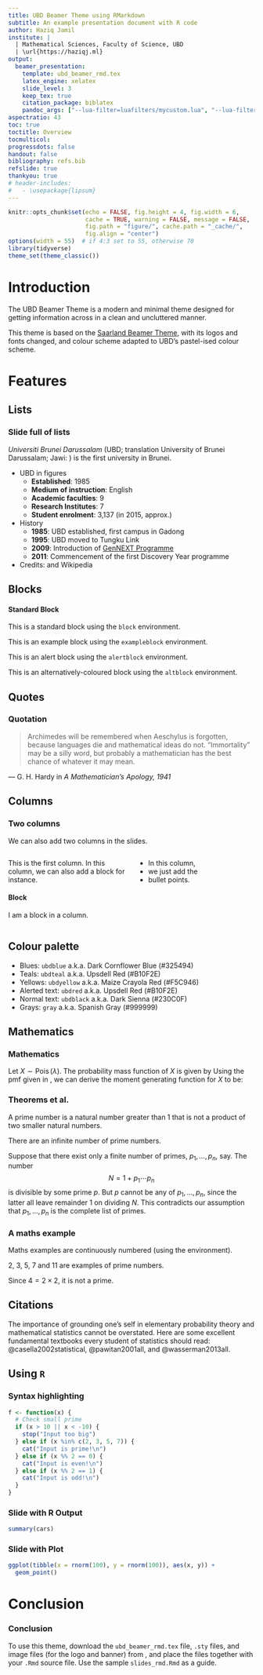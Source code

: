 ```yaml
---
title: UBD Beamer Theme using RMarkdown
subtitle: An example presentation document with R code
author: Haziq Jamil
institute: |
  | Mathematical Sciences, Faculty of Science, UBD
  | \url{https://haziqj.ml}
output: 
  beamer_presentation:
    template: ubd_beamer_rmd.tex
    latex_engine: xelatex
    slide_level: 3
    keep_tex: true
    citation_package: biblatex
    pandoc_args: ["--lua-filter=luafilters/mycustom.lua", "--lua-filter=luafilters/bookdown.lua"] 
aspectratio: 43
toc: true
toctitle: Overview
tocmulticol: 
progressdots: false
handout: false
bibliography: refs.bib
refslide: true
thankyou: true
# header-includes:
#   - \usepackage{lipsum}
---
```


```r
knitr::opts_chunk$set(echo = FALSE, fig.height = 4, fig.width = 6, 
                      cache = TRUE, warning = FALSE, message = FALSE,
                      fig.path = "figure/", cache.path = "_cache/",
                      fig.align = "center")
options(width = 55)  # if 4:3 set to 55, otherwise 70
library(tidyverse)
theme_set(theme_classic())
```

# Introduction

The UBD Beamer Theme is a modern and minimal theme designed for getting information across in a clean and uncluttered manner.
	
This theme is based on the [Saarland Beamer Theme](https://github.com/kailashbuki/beamerthemesaarland), with its logos and fonts changed, and colour scheme adapted to UBD's pastel-ised colour scheme.

# Features

## Lists

### Slide full of lists

*Universiti Brunei Darussalam* (UBD; translation University of Brunei Darussalam; Jawi: \textarabic{يونيبرسيتي بروني دارالسلام}) is the first university in Brunei.

- UBD in figures
  - **Established**: 1985
  - **Medium of instruction**: English
  - **Academic faculties**: 9
  - **Research Institutes**: 7
  - **Student enrolment**: 3,137 (in 2015, approx.)
- History
  - **1985**: UBD established, first campus in Gadong
  - **1995**: UBD moved to Tungku Link
  - **2009**: Introduction of [GenNEXT Programme](https://ubd.edu.bn/admission/undergraduate/gennext-degree-programme/)
  - **2011**: Commencement of the first Discovery Year programme		
- Credits: \url{https://ubd.edu.bn/} and Wikipedia

## Blocks

::: {.block}
#### Standard Block
This is a standard block using the `block` environment.
:::

::: {.exampleblock latex="{Example Block}"}
This is an example block using the `exampleblock` environment.
:::

::: {.alertblock latex="{Alert Block}"}
This is an alert block using the `alertblock` environment.
:::

::: {.altblock latex="{Alternative Block}"}
This is an alternatively-coloured block using the `altblock` environment.
:::


## Quotes

### Quotation

> Archimedes will be remembered when Aeschylus is forgotten, because languages die and mathematical ideas do not. "Immortality" may be a silly word, but probably a mathematician has the best chance of whatever it may mean.

\hfill --- G. H. Hardy in *A Mathematician's Apology, 1941*

## Columns

### Two columns

We can also add two columns in the slides.

\vspace{1em}

::::: {.columns}

:::: {.column width=48%}

This is the first column. 
In this column, we can also add a block for instance.

::: {.block}
#### Block
I am a block in a column.
:::


::::

:::: {.column width=48%}

- In this column,
- we just add the
- bullet points.

::::

:::::

## Colour palette

- [Blues: `ubdblue` a.k.a. Dark Cornflower Blue (#325494)]{color=ubdblue}
- [Teals: `ubdteal` a.k.a. Upsdell Red (#B10F2E)]{color=ubdteal}
- [Yellows: `ubdyellow` a.k.a. Maize Crayola Red (#F5C946)]{color=ubdyellow}
- [Alerted text: `ubdred` a.k.a. Upsdell Red (#B10F2E)]{color=ubdred}
- [Normal text: `ubdblack` a.k.a. Dark Sienna (#230C0F)]{color=ubdblack}
- [Grays: `gray` a.k.a. Spanish Gray (#999999)]{color=gray}
<!-- - [Frame background: `ubdblue` (#325494)]{color=ubdblue} -->
<!-- - [Example block: `ubdteal` a.k.a. Upsdell Red (#B10F2E)]{color=ubdred} -->




<!-- - \color{navyblue} Frame titles: \texttt{navyblue} -->
<!-- - \color{gray} Structure: \texttt{gray} -->
<!-- - \color{charcoal} Standard block: \texttt{charcoal} -->
<!-- - \color{solidpink} Alerted block: \texttt{solidpink} -->
<!-- - \color{queenpink} Alerted block bg: \texttt{queenpink} -->
<!-- - \color{myrtlegreen} Example block: \texttt{myrtlegreen} -->
<!-- - \color{lightcyan} Example block: \texttt{lightcyan} -->
<!-- - \color{orangecrayola} Misc 1: \texttt{orangecrayola} -->
<!-- - \color{paradisepink} Misc 2: \texttt{paradisepink} -->

## Mathematics

### Mathematics

Let $X\sim\operatorname{Pois}(\lambda)$. 
The probability mass function of $X$ is given by
\begin{align}\label{eq:pois}
	\Pr(X=x) = \frac{e^{-\lambda}\lambda^x}{x!}.
\end{align}
Using the pmf given in \eqref{eq:pois}, we can derive the moment generating function for $X$ to be:
\begin{align*}
	M_X(t) 
	&= \sum_{k=0}^\infty e^{tx} \cdot \frac{e^{-\lambda}\lambda^x}{x!} \\
	&= e^{-\lambda} \sum_{k=0}^\infty  \frac{(\lambda e^t)^x}{x!} \\
	&= e^{-\lambda}  e^{\lambda e^t} \\
	&= \exp\{\lambda(e^t - 1) \}.
\end{align*}

### Theorems et al.

::: {.definition name="Prime numbers"}
A prime number is a natural number greater than 1 that is not a product of two smaller natural numbers.
:::

::: {.theorem name="Infinitude of primes"}
There are an infinite number of prime numbers.
:::

::: {.proof}
Suppose that there exist only a finite number of primes, $p_1,\dots,p_n$, say.
The number 
$$
N = 1+p_1\cdots p_n
$$
is divisible by some prime $p$.
But $p$ cannot be any of $p_1,\dots,p_n$, since the latter all leave remainder 1 on dividing $N$.
This contradicts our assumption that $p_1,\dots,p_n$ is the complete list of primes.

:::

### A maths example

Maths examples are continuously numbered (using the \texttt{example} environment).
	
::: {.example name="Examples of prime numbers"}
2, 3, 5, 7 and 11 are examples of prime numbers.
:::
	
::: {.example name="Examples of non-prime numbers"}
Since $4 = 2 \times 2$, it is not a prime.
:::

## Citations

The importance of grounding one's self in elementary probability theory and mathematical statistics cannot be overstated.
Here are some excellent fundamental textbooks every student of statistics should read: @casella2002statistical, @pawitan2001all, and @wasserman2013all.

\blfootnote{It is highly suggested to use pandoc's way of generating bibliographies (see \href{https://rmarkdown.rstudio.com/authoring_bibliographies_and_citations.html}{here}) rather than using Biblatex. This footnote was created using the custom \texttt{\textbackslash blfootnote\{\}} command.}

<!-- The importance of grounding one's self in elementary probability theory and mathematical statistics cannot be overstated. -->
<!-- 	Here are some excellent fundamental textbooks every student of statistics should read: \citet{casella2002statistical,	pawitan2001all, wasserman2013all}. \\[1em] -->

<!-- \begin{alertblock}{Warning} -->
<!-- 		Using fancy tools like neural nets, boosting, and support vector machines without understanding basic statistics is like doing brain surgery before knowing how to use a band-aid \citep{wasserman2013all}. -->
<!-- \end{alertblock} -->

## Using `R`

### Syntax highlighting

```r
f <- function(x) {
  # Check small prime
  if (x > 10 || x < -10) {
    stop("Input too big")
  } else if (x %in% c(2, 3, 5, 7)) {
    cat("Input is prime!\n")
  } else if (x %% 2 == 0) {
    cat("Input is even!\n")
  } else if (x %% 2 == 1) {
    cat("Input is odd!\n")
  }
}
```

### Slide with R Output

```r
summary(cars)
```

### Slide with Plot

```r
ggplot(tibble(x = rnorm(100), y = rnorm(100)), aes(x, y)) +
  geom_point()
```

# Conclusion

### Conclusion

To use this theme, download the `ubd_beamer_rmd.tex` file, `.sty` files, and image files (for the logo and banner) from \url{https://github.com/haziqj/ubd-beamer}, and place the files together with your `.Rmd` source file. Use the sample `slides_rmd.Rmd` as a guide.

